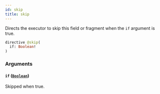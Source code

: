 ```yaml
---
id: skip
title: skip
---
```



Directs the executor to skip this field or fragment when the `if` argument is true.

```graphql
directive @skip(
  if: Boolean!
)
```


### Arguments

#### `if` ([`Boolean`](/docs/testnet/graphql/scalars/boolean))

Skipped when true.




